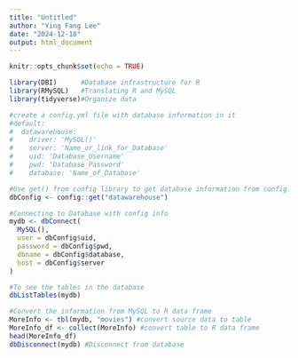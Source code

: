 ```yaml
---
title: "Untitled"
author: "Ying Fang Lee"
date: "2024-12-18"
output: html_document
---
```


```r
knitr::opts_chunk$set(echo = TRUE)
```


```r
library(DBI)      #Database infrastructure for R
library(RMySQL)   #Translating R and MySQL
library(tidyverse)#Organize data

#create a config.yml file with database information in it
#default:
#  datawarehouse:
#    driver: 'MySQL()' 
#    server: 'Name_or_link_for_Database'
#    uid: 'Database_Username'
#    pwd: 'Database_Password'
#    database: 'Name_of_Database'

#Use get() from config library to get database information from config.yml
dbConfig <- config::get("datawarehouse")

#Connecting to Database with config info
mydb <- dbConnect(
  MySQL(),
  user = dbConfig$uid,
  password = dbConfig$pwd,
  dbname = dbConfig$database,
  host = dbConfig$server
)
```

```r
#To see the tables in the database
dbListTables(mydb)

#Convert the information from MySQL to R data frame
MoreInfo <- tbl(mydb, "movies") #convert source data to table
MoreInfo_df <- collect(MoreInfo) #convert table to R data frame
head(MoreInfo_df)
dbDisconnect(mydb) #Disconnect from database
```

